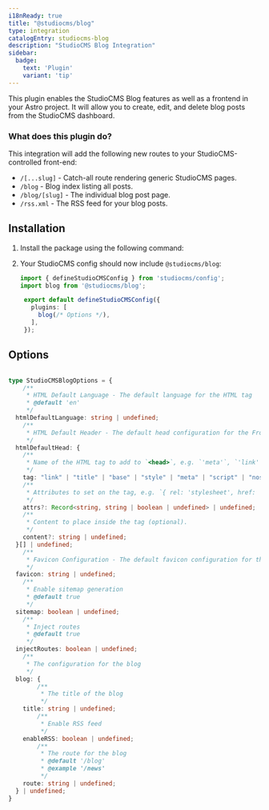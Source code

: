 ```yaml
---
i18nReady: true
title: "@studiocms/blog"
type: integration
catalogEntry: studiocms-blog
description: "StudioCMS Blog Integration"
sidebar:
  badge: 
    text: 'Plugin'
    variant: 'tip'
---
```



This plugin enables the StudioCMS Blog features as well as a frontend in your Astro project. It will allow you to create, edit, and delete blog posts from the StudioCMS dashboard.

### What does this plugin do?

This integration will add the following new routes to your StudioCMS-controlled front-end:

- `/[...slug]` - Catch-all route rendering generic StudioCMS pages.
- `/blog` - Blog index listing all posts.
- `/blog/[slug]` - The individual blog post page.
- `/rss.xml` - The RSS feed for your blog posts.

## Installation

1. Install the package using the following command:

   <PackageManagers pkg="studiocms" type='run' args='add @studiocms/blog' />

2. Your StudioCMS config should now include `@studiocms/blog`:

   ```ts twoslash title="studiocms.config.mjs" {2, 6}
   import { defineStudioCMSConfig } from 'studiocms/config';
   import blog from '@studiocms/blog';

    export default defineStudioCMSConfig({
      plugins: [
        blog(/* Options */),
      ],
    });
   ```

## Options

```ts

type StudioCMSBlogOptions = {
	/**
	 * HTML Default Language - The default language for the HTML tag
	 * @default 'en'
	 */
  htmlDefaultLanguage: string | undefined;
	/**
	 * HTML Default Header - The default head configuration for the Frontend
	 */
  htmlDefaultHead: {
    /** 
     * Name of the HTML tag to add to `<head>`, e.g. `'meta'`, `'link'`, or `'script'`. 
     */
    tag: "link" | "title" | "base" | "style" | "meta" | "script" | "noscript" | "template";
    /** 
     * Attributes to set on the tag, e.g. `{ rel: 'stylesheet', href: '/custom.css' }`. 
     */
    attrs?: Record<string, string | boolean | undefined> | undefined;
    /** 
     * Content to place inside the tag (optional). 
     */
    content?: string | undefined;
  }[] | undefined;
	/**
	 * Favicon Configuration - The default favicon configuration for the Frontend
	 */
  favicon: string | undefined;
	/**
	 * Enable sitemap generation
	 * @default true
	 */
  sitemap: boolean | undefined;
	/**
	 * Inject routes
	 * @default true
	 */
  injectRoutes: boolean | undefined;
	/**
	 * The configuration for the blog
	 */
  blog: {
		/**
		 * The title of the blog
		 */
    title: string | undefined;
		/**
		 * Enable RSS feed
		 */
    enableRSS: boolean | undefined;
		/**
		 * The route for the blog
		 * @default '/blog'
		 * @example '/news'
		 */
    route: string | undefined;
  } | undefined;
}

```
